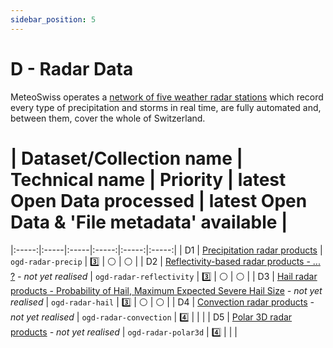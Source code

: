 ```yaml
---
sidebar_position: 5
---
```


# D - Radar Data

MeteoSwiss operates a [network of five weather radar stations](https://www.meteoswiss.admin.ch/weather/measurement-systems/atmosphere/weather-radar-network.html) which record every type of precipitation and storms in real time, are fully automated and, between them, cover the whole of Switzerland.

 #  | Dataset/Collection name | Technical name | Priority | latest Open Data processed | latest Open Data & 'File metadata' available |
|:-----:|:-----|:-----|:-----:|:-----:|:-----:|
| D1 | [Precipitation radar products](d-radar-data/d1-precipitation-radar-products) | `ogd-radar-precip` | 3️⃣ | ⚪ | ⚪ |
| D2 | [Reflectivity-based radar products - ... ?](d-radar-data/d2-reflectivity-based-radar-products) *- not yet realised* | `ogd-radar-reflectivity` | 3️⃣ |  ⚪ | ⚪ |
| D3 | [Hail radar products - Probability of Hail, Maximum Expected Severe Hail Size](d-radar-data/d3-hail-radar-products) *- not yet realised* | `ogd-radar-hail` | 3️⃣ | ⚪ | ⚪ |
| D4 | [Convection radar products](d-radar-data/d4-convection-radar-products) *- not yet realised* | `ogd-radar-convection` | 4️⃣ |   |   |
| D5 | [Polar 3D radar products](d-radar-data/d5-polar-3d-radar-products) *- not yet realised* | `ogd-radar-polar3d` | 4️⃣ |   |   |

